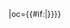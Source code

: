 {{fb team|t=青岛|tan=青岛足球俱乐部|tc=CHN|abb={{#if:{{{abb|}}}|青岛}}|oc={{#if:{{{oc|}}}|{{{oc}}}}}}}<!--
--><noinclude>[[Category:中国足球超级联赛模板|{{PAGENAME}}]]</noinclude>
